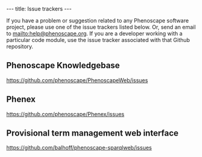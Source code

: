 ---
title: Issue trackers
---

If you have a problem or suggestion related to any Phenoscape software project, please use one of the issue trackers listed below. Or, send an email to mailto:help@phenoscape.org. If you are a developer working with a particular code module, use the issue tracker associated with that Github repository.

==Phenoscape Knowledgebase==
https://github.com/phenoscape/PhenoscapeWeb/issues

==Phenex==
https://github.com/phenoscape/Phenex/issues

==Provisional term management web interface==
https://github.com/balhoff/phenoscape-sparqlweb/issues